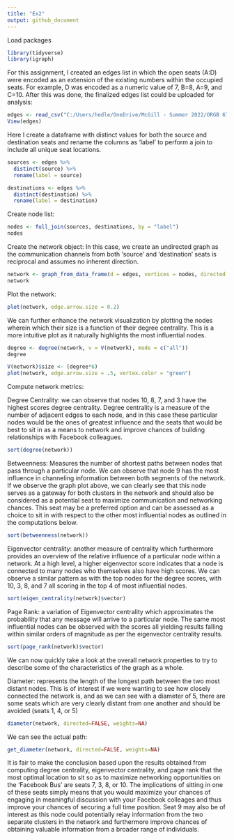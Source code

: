 ```yaml
---
title: "Ex2"
output: github_document
---
```


Load packages
```r
library(tidyverse)
library(igraph)
```
For this assignment, I created an edges list in which the open seats (A:D) were encoded as an extension of the existing numbers within the occupied seats. For example, D was encoded as a numeric value of 7, B=8, A=9, and C=10. After this was done, the finalized edges list could be uploaded for analysis: 
```r
edges <- read_csv("C:/Users/hedle/OneDrive/McGill - Summer 2022/ORGB 672 - Org Network Analysis/Data/input.csv")
View(edges)
```
Here I create a dataframe with distinct values for both the source and destination seats and rename the columns as 'label' to perform a join to include all unique seat locations.
```r
sources <- edges %>%
  distinct(source) %>%
  rename(label = source)

destinations <- edges %>%
  distinct(destination) %>%
  rename(label = destination)
```
Create node list: 
```r
nodes <- full_join(sources, destinations, by = "label")
nodes
```
Create the network object: In this case, we create an undirected graph as the communication channels from both 'source' and 'destination' seats is reciprocal and assumes no inherent direction. 
```r
network <- graph_from_data_frame(d = edges, vertices = nodes, directed = FALSE)
network
```

Plot the network: 
```r
plot(network, edge.arrow.size = 0.2)
```
We can further enhance the network visualization by plotting the nodes wherein which their size is a function of their degree centrality. This is a more intuitive plot as it naturally highlights the most influential nodes. 
```r
degree <- degree(network, v = V(network), mode = c("all"))
degree
```
```r
V(network)$size <- (degree*6) 
plot(network, edge.arrow.size = .5, vertex.color = "green") 
```
Compute network metrics: 

Degree Centrality: we can observe that nodes 10, 8, 7, and 3 have the highest scores degree centrality. Degree centrality is a measure of the number of adjacent edges to each node, and in this case these particular nodes would be the ones of greatest influence and the seats that would be best to sit in as a means to network and improve chances of building relationships with Facebook colleagues. 
```r
sort(degree(network))
```
Betweenness: Measures the number of shortest paths between nodes that pass through a particular node. We can observe that node 9 has the most influence in channeling information between both segments of the network. If we observe the graph plot above, we can clearly see that this node serves as a gateway for both clusters in the network and should also be considered as a potential seat to maximize communication and networking chances. This seat may be a preferred option and can be assessed as a choice to sit in with respect to the other most influential nodes as outlined in the computations below.
```r
sort(betweenness(network))
```
Eigenvector centrality: another measure of centrality which furthermore provides an overview of the relative influence of a particular node within a network. At a high level, a higher eigenvector score indicates that a node is connected to many nodes who themselves also have high scores. We can observe a similar pattern as with the top nodes for the degree scores, with 10, 3, 8, and 7 all scoring in the top 4 of most influential nodes. 
```r
sort(eigen_centrality(network)$vector)
```
Page Rank: a variation of Eigenvector centrality which approximates the probability that any message will arrive to a particular node. The same most influential nodes can be observed with the scores all yielding results falling within similar orders of magnitude as per the eigenvector centrality results. 
```r
sort(page_rank(network)$vector)
```
We can now quickly take a look at the overall network properties to try to describe some of the characteristics of the graph as a whole. 

Diameter: represents the length of the longest path between the two most distant nodes. This is of interest if we were wanting to see how closely connected the network is, and as we can see with a diameter of 5, there are some seats which are very clearly distant from one another and should be avoided (seats 1, 4, or 5) 
```r
diameter(network, directed=FALSE, weights=NA)
```
We can see the actual path:
```r
get_diameter(network, directed=FALSE, weights=NA)
```
It is fair to make the conclusion based upon the results obtained from computing degree centrality, eigenvector centrality, and page rank that the most optimal location to sit so as to maximize networking opportunities on the 'Facebook Bus' are seats 7, 3, 8, or 10. The implications of sitting in one of these seats simply means that you would maximize your chances of engaging in meaningful discussion with your Facebook colleages and thus improve your chances of securing a full time position. Seat 9 may also be of interest as this node could potentially relay information from the two separate clusters in the network and furthermore improve chances of obtaining valuable information from a broader range of individuals.

